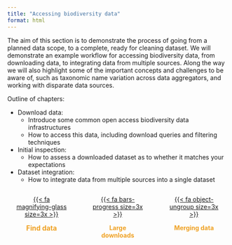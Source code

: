 ```yaml
---
title: "Accessing biodiversity data"
format: html
---
```


The aim of this section is to demonstrate the process of going from a planned data scope, to a complete, ready for cleaning dataset. We will demonstrate an example workflow for accessing biodiversity data, from downloading data, to integrating data from multiple sources. Along the way we will also highlight some of the important concepts and challenges to be aware of, such as taxonomic name variation across data aggregators, and working with disparate data sources.

Outline of chapters:

- Download data:
  - Introduce some common open access biodiversity data infrastructures
  - How to access this data, including download queries and filtering techniques
- Initial inspection:
  - How to assess a downloaded dataset as to whether it matches your expectations
- Dataset integration:
  - How to integrate data from multiple sources into a single dataset

::: {style="display: flex; flex-wrap: wrap; justify-content: space-between; margin-left: 20px; margin-right: 20px; margin-bottom: 20px; text-align: center"}

::: {style="width: 25%; justify-content: space-between"}
<div class="circle-button">
  [{{< fa magnifying-glass size=3x >}}](1_accessing/access_intro.html)
</div>
[**Find data**]{style="color: #efa123; font-size: 15.5px; text-align: center"}
:::

::: {style="width: 25%; text-align: center; justify-content: space-between"}
<div class="circle-button">
  [{{< fa bars-progress size=3x >}}](2_exploring/initial-inspection.html)
</div>
[**Large downloads**]{style="color: #efa123; text-align: center;"}
:::

::: {style="width: 25%; text-align: center; justify-content: space-between"}
<div class="circle-button">
  [{{< fa object-ungroup size=3x >}}](3_cleaning_general/1_intro.html)
</div>
[**Merging data**]{style="color: #efa123; text-align: center"}
:::

:::